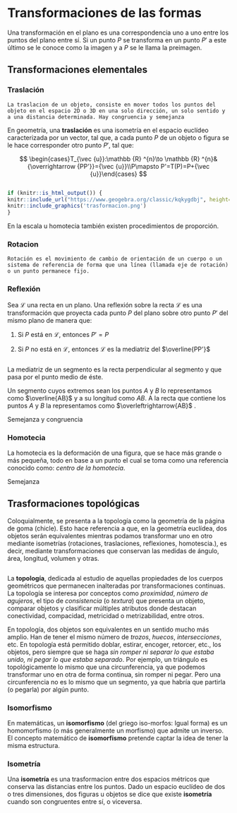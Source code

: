 # Transformaciones de las formas

Una transformación en el plano es una correspondencia uno a uno entre los puntos del plano entre sí. Si un punto $P$ se transforma en un punto $P'$ a este último se le conoce como la imagen y a $P$ se le llama la preimagen.

## Transformaciones elementales

### Traslación

```definition
La traslacion de un objeto, consiste en mover todos los puntos del objeto en el espacio 2D o 3D en una solo dirección, un solo sentido y a una distancia determinada. Hay congruencia y semejanza
```

En geometría, una **traslación** es una isometría en el espacio euclídeo caracterizada por un vector, tal que, a cada punto $P$ de un objeto o figura se le hace corresponder otro punto $P'$, tal que:

$$
\begin{cases}T_{\vec {u}}:\mathbb {R} ^{n}\to \mathbb {R} ^{n}&{\overrightarrow {PP'}}={\vec {u}}\\P\mapsto P'=T(P)=P+{\vec {u}}\end{cases}
$$

```example
```

```r
if (knitr::is_html_output()) {
knitr::include_url("https://www.geogebra.org/classic/kqkygdbj", height="700")} else {
knitr::include_graphics('trasformacion.png')
}
```

En la escala u homotecia también existen procedimientos de proporción.

### Rotacion

```definition
Rotación es el movimiento de cambio de orientación de un cuerpo o un sistema de referencia de forma que una línea (llamada eje de rotación) o un punto permanece fijo.
```

### Reflexión

Sea $\mathcal{L}$ una recta en un plano. Una reflexión sobre la recta $\mathcal{L}$ es una transformación que proyecta cada punto $P$ del plano sobre otro punto $P'$ del mismo plano de manera que:

1.  Si $P$ está en $\mathcal{L}$, entonces $P'=P$

2.  Si $P$ no está en $\mathcal{L}$, entonces $\mathcal{L}$ es la mediatriz del $\overline{PP'}$

```remark
```

La mediatriz de un segmento es la recta perpendicular al segmento y que pasa por el punto medio de éste.

Un segmento cuyos extremos sean los puntos $A$ y $B$ lo representamos como $\overline{AB}$ y a su longitud como $AB$. A la recta que contiene los puntos $A$ y $B$ la representamos como $\overleftrightarrow{AB}$ .

Semejanza y congruencia

### Homotecia

La homotecia es la deformación de una figura, que se hace más grande o más pequeña, todo en base a un punto el cual se toma como una referencia conocido como: *centro de la homotecia*.

Semejanza

## Trasformaciones topológicas

Coloquialmente, se presenta a la topología como la geometría de la página de goma (chicle). Esto hace referencia a que, en la geometría euclídea, dos objetos serán equivalentes mientras podamos transformar uno en otro mediante isometrías (rotaciones, traslaciones, reflexiones, homotescia.), es decir, mediante transformaciones que conservan las medidas de ángulo, área, longitud, volumen y otras.

```definition

```

La **topología**, dedicada al estudio de aquellas propiedades de los cuerpos geométricos que permanecen inalteradas por transformaciones continuas. La topología se interesa por conceptos como *proximidad*, *número de agujeros*, el tipo de *consistencia* (o *textura*) que presenta un objeto, comparar objetos y clasificar múltiples atributos donde destacan conectividad, compacidad, metricidad o metrizabilidad, entre otros.

En topología, dos objetos son equivalentes en un sentido mucho más amplio. Han de tener el mismo número de *trozos*, *huecos*, *intersecciones*, etc. En topología está permitido doblar, estirar, encoger, retorcer, etc., los objetos, pero siempre que se haga *sin romper ni separar lo que estaba unido, ni pegar lo que estaba separado*. Por ejemplo, un triángulo es topológicamente lo mismo que una circunferencia, ya que podemos transformar uno en otra de forma continua, sin romper ni pegar. Pero una circunferencia no es lo mismo que un segmento, ya que habría que partirla (o pegarla) por algún punto.

### Isomorfismo

En matemáticas, un **isomorfismo** (del griego iso-morfos: Igual forma) es un homomorfismo (o más generalmente un morfismo) que admite un inverso. El concepto matemático de **isomorfismo** pretende captar la idea de tener la misma estructura.

### Isometría

Una **isometría** es una trasformacion entre dos espacios métricos que conserva las distancias entre los puntos. Dado un espacio euclídeo de dos o tres dimensiones, dos figuras u objetos se dice que existe **isometría** cuando son congruentes entre sí, o viceversa.
